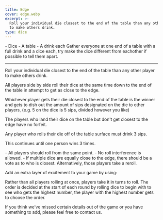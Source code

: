 ```yaml
---
title: Edge
cover: edge.webp
excerpt: >-
  Roll your individual die closest to the end of the table than any other player
  to make others drink.
type: dice
---
```


<GameHero
  cover="/BeerGoggleGames/images/edge.webp"
  alt="Edge"
/>

<GameSection title="Equipment" icon="/BeerGoggleGames/images/liquor.webp">
-   Dice
-   A table
-   A drink each
</GameSection>

<GameSection title="Setup" icon="/BeerGoggleGames/images/settings.webp">
Gather everyone at one end of a table with a full drink and a dice each, try make the dice different from eachother if possible to tell them apart.

* * *
</GameSection>

<GameSection title="Aim of the Game" icon="/BeerGoggleGames/images/target.webp">
<p>Roll your individual die closest to the end of the table than any other player to make others drink.</p>
</GameSection>

<GameSection title="How to Play" icon="/BeerGoggleGames/images/question.webp">
All players side by side roll their dice at the same time down to the end of the table in attempt to get as close to the edge.

Whichever player gets their die closest to the end of the table is the winner and gets to dish out the amount of sips designated on the die to other players, (e.g. 5 on the dice is 5 sips, divided however you like)

The players who land their dice on the table but don't get closest to the edge have no forfeit.

Any player who rolls their die off of the table surface must drink 3 sips.

This continues until one person wins 3 times.
</GameSection>

<GameSection title="Rules" icon="/BeerGoggleGames/images/rules.webp">
-   All players should roll from the same point.
-   No roll interference is allowed.
-   If multiple dice are equally close to the edge, there should be a vote as to who is closest. Alternatively, those players take a reroll.
</GameSection>

<GameSection title="Special Edition" icon="/BeerGoggleGames/images/special.webp">
<p>Add an extra layer of excitement to your game by using:</p>
</GameSection>

<GameSection title="**Ordered rolling**" icon="/BeerGoggleGames/images/question.webp">
<p>Rather than all players rolling at once, players take it in turns to roll. The order is decided at the start of each round by rolling dice to begin with to see who gets the highest number, the player with the highest number gets to choose the order.</p>
</GameSection>

<ShareButtons title="Edge" />

<FeedbackCard>
<p>If you think we've missed certain details out of the game or you have something to add, please feel free to contact us.</p>
</FeedbackCard>
